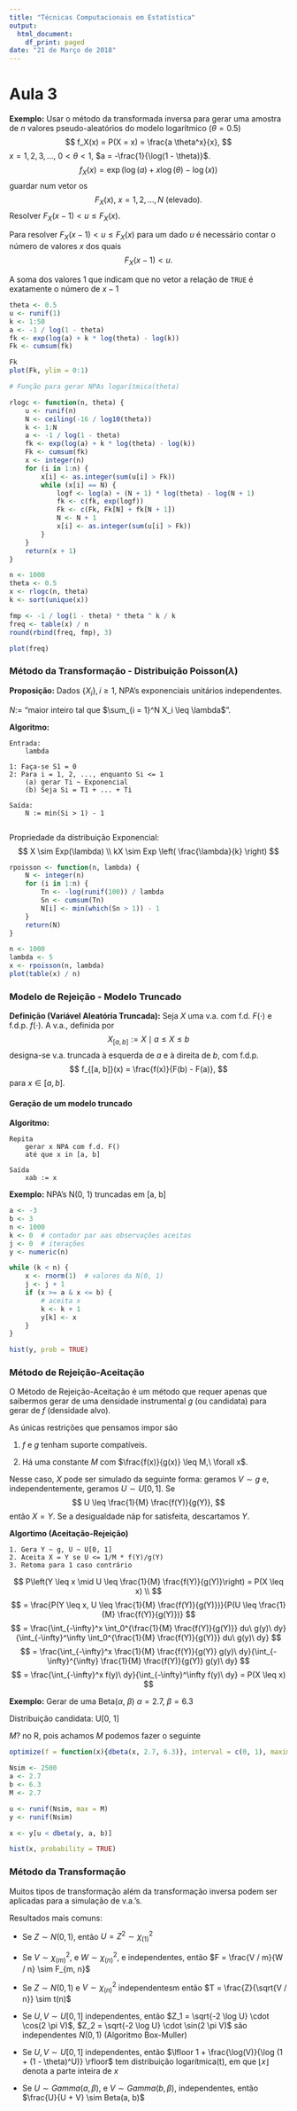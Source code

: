 ```yaml
---
title: "Técnicas Computacionais em Estatística"
output:
  html_document:
    df_print: paged
date: "21 de Março de 2018"
---
```


# Aula 3

**Exemplo:**
Usar o método da transformada inversa para gerar uma amostra de $n$ valores pseudo-aleatórios do modelo logarítmico ($\theta = 0.5$)
$$
	f_X(x) = P(X = x) = \frac{a \theta^x}{x},
$$
$x = 1, 2, 3, \dotsc$, $0 < \theta < 1$, $a = -\frac{1}{\log(1 - \theta)}$.
$$
	f_X(x) = \exp(\log(a) + x \log(\theta) - \log(x))
$$
guardar num vetor os
$$
	F_X(x),\ x = 1, 2, \dotsc, N\ \text{(elevado)}.
$$
Resolver $F_X(x - 1) < u \leq F_X(x)$.

Para resolver $F_X(x - 1) < u \le F_X(x)$ para um dado $u$ é necessário contar o número de valores $x$ dos quais
$$
	F_X(x - 1) < u.
$$

A soma dos valores 1 que indicam que no vetor a relação de `TRUE` é exatamente o número de $x - 1$

```r
theta <- 0.5
u <- runif(1)
k <- 1:50
a <- -1 / log(1 - theta)
fk <- exp(log(a) + k * log(theta) - log(k))
Fk <- cumsum(fk)

Fk
plot(Fk, ylim = 0:1)
```

```r
# Função para gerar NPAs logarítmica(theta)

rlogc <- function(n, theta) {
	u <- runif(n)
	N <- ceiling(-16 / log10(theta))
	k <- 1:N
	a <- -1 / log(1 - theta)
	fk <- exp(log(a) + k * log(theta) - log(k))
	Fk <- cumsum(fk)
	x <- integer(n)
	for (i in 1:n) {
		x[i] <- as.integer(sum(u[i] > Fk))
		while (x[i] == N) {
			logf <- log(a) + (N + 1) * log(theta) - log(N + 1)
			fk <- c(fk, exp(logf))
			Fk <- c(Fk, Fk[N] + fk[N + 1])
			N <- N + 1
			x[i] <- as.integer(sum(u[i] > Fk))
		}
	}
	return(x + 1)
}

n <- 1000
theta <- 0.5
x <- rlogc(n, theta)
k <- sort(unique(x))

fmp <- -1 / log(1 - theta) * theta ^ k / k
freq <- table(x) / n
round(rbind(freq, fmp), 3)

plot(freq)
```


### Método da Transformação - Distribuição Poisson($\lambda$)

**Proposição:**
Dados $\{X_i\}, i \geq 1$, NPA's exponenciais unitários independentes.

$N :=$ "maior inteiro tal que $\sum_{i = 1}^N X_i \leq \lambda$".

**Algoritmo:**

	Entrada:
		lambda
	
	1: Faça-se S1 = 0
	2: Para i = 1, 2, ..., enquanto Si <= 1
		(a) gerar Ti ~ Exponencial
		(b) Seja Si = T1 + ... + Ti
		
	Saída:
		N := min(Si > 1) - 1
		
Propriedade da distribuição Exponencial:
$$
	X \sim Exp(\lambda) \\
	kX \sim Exp \left( \frac{\lambda}{k} \right)
$$

```r
rpoisson <- function(n, lambda) {
	N <- integer(n)
	for (i in 1:n) {
		Tn <- -log(runif(100)) / lambda
		Sn <- cumsum(Tn)
		N[i] <- min(which(Sn > 1)) - 1
	}
	return(N)
}

n <- 1000
lambda <- 5
x <- rpoisson(n, lambda)
plot(table(x) / n)
```


### Modelo de Rejeição - Modelo Truncado

**Definição (Variável Aleatória Truncada):**
Seja $X$ uma v.a. com f.d. $F(\cdot)$ e f.d.p. $f(\cdot)$.
A v.a., definida por
$$
	X_{[a, b]} := X \mid a \leq X \leq b
$$
designa-se v.a. truncada à esquerda de $a$ e à direita de $b$, com f.d.p.
$$
	f_{[a, b]}(x) = \frac{f(x)}{F(b) - F(a)},
$$
para $x \in [a, b]$.


#### Geração de um modelo truncado
**Algoritmo:**

	Repita
		gerar x NPA com f.d. F()
		até que x in [a, b]
		
	Saída
		xab := x

**Exemplo:**
NPA's N(0, 1) truncadas em [a, b]
```r
a <- -3
b <- 3
n <- 1000
k <- 0  # contador par aas observações aceitas
j <- 0  # iterações
y <- numeric(n)

while (k < n) {
	x <- rnorm(1)  # valores da N(0, 1)
	j <- j + 1
	if (x >= a & x <= b) {
		# aceita x
		k <- k + 1
		y[k] <- x
	}
}

hist(y, prob = TRUE)
```


### Método de Rejeição-Aceitação

O Método de Rejeição-Aceitação é um método que requer apenas que saibermos gerar de uma densidade instrumental $g$ (ou candidata) para gerar de $f$ (densidade alvo).

As únicas restrições que pensamos impor são

1. $f$ e $g$ tenham suporte compatíveis.

2. Há uma constante $M$ com $\frac{f(x)}{g(x)} \leq M,\ \forall x$.

Nesse caso, $X$ pode ser simulado da seguinte forma:
geramos $V \sim g$ e, independentemente, geramos $U \sim U[0, 1]$. Se
$$
	U \leq \frac{1}{M} \frac{f(Y)}{g(Y)},
$$
então $X = Y$.
Se a desigualdade nãp for satisfeita, descartamos $Y$.

**Algortimo (Aceitação-Rejeição)**

	1. Gera Y ~ g, U ~ U[0, 1]
	2. Aceita X = Y se U <= 1/M * f(Y)/g(Y)
	3. Retoma para 1 caso contrário

$$
	P\left(Y \leq x \mid U \leq \frac{1}{M} \frac{f(Y)}{g(Y)}\right) = P(X \leq x) \\
$$ $$
	= \frac{P(Y \leq x, U \leq \frac{1}{M} \frac{f(Y)}{g(Y)})}{P(U \leq \frac{1}{M} \frac{f(Y)}{g(Y)})}
$$ $$
	= \frac{\int_{-\infty}^x \int_0^{\frac{1}{M} \frac{f(Y)}{g(Y)}} du\ g(y)\ dy}{\int_{-\infty}^\infty \int_0^{\frac{1}{M} \frac{f(Y)}{g(Y)}} du\ g(y)\ dy}
$$ $$
	= \frac{\int_{-\infty}^x \frac{1}{M} \frac{f(Y)}{g(Y)} g(y)\ dy}{\int_{-\infty}^{\infty} \frac{1}{M} \frac{f(Y)}{g(Y)} g(y)\ dy}
$$ $$
	= \frac{\int_{-\infty}^x f(y)\ dy}{\int_{-\infty}^\infty f(y)\ dy} = P(X \leq x)
$$

**Exemplo:**
Gerar de uma Beta($\alpha$, $\beta$)
$\alpha = 2.7$, $\beta = 6.3$

Distribuição candidata: U[0, 1]

$M?$ no R, pois achamos $M$ podemos fazer o seguinte
```r
optimize(f = function(x){dbeta(x, 2.7, 6.3)}, interval = c(0, 1), maximum = TRUE)$objective

Nsim <- 2500
a <- 2.7
b <- 6.3
M <- 2.7

u <- runif(Nsim, max = M)
y <- runif(Nsim)

x <- y[u < dbeta(y, a, b)]

hist(x, probability = TRUE)
```


### Método da Transformação

Muitos tipos de transformação além da transformação inversa podem ser aplicadas para a simulação de v.a.'s.

Resultados mais comuns:

- Se $Z \sim N(0, 1)$, então $U = Z^2 \sim \chi_{(1)}^2$

- Se $V \sim \chi_{(m)}^2$, e $W \sim \chi_{(n)}^2$, e independentes, então $F = \frac{V / m}{W / n} \sim F_{m, n}$

- Se $Z \sim N(0, 1)$ e $V \sim \chi_{(n)}^2$ independentesm então $T = \frac{Z}{\sqrt{V / n}} \sim t(n)$

- Se $U, V \sim U[0, 1]$ independentes, então $Z_1 = \sqrt{-2 \log U} \cdot \cos(2 \pi V)$, $Z_2 = \sqrt{-2 \log U} \cdot \sin(2 \pi V)$ são independentes $N(0, 1)$ (Algoritmo Box-Muller)

- Se $U, V \sim U[0, 1]$ independentes, então $\lfloor 1 + \frac{\log(V)}{\log (1 + (1 - \theta)^U)} \rfloor$ tem distribuição logarítmica(t), em que $\lfloor x \rfloor$ denota a parte inteira de $x$

- Se $U \sim Gamma(a, \beta)$, e $V \sim Gamma(b, \beta)$, independentes, então $\frac{U}{U + V} \sim Beta(a, b)$